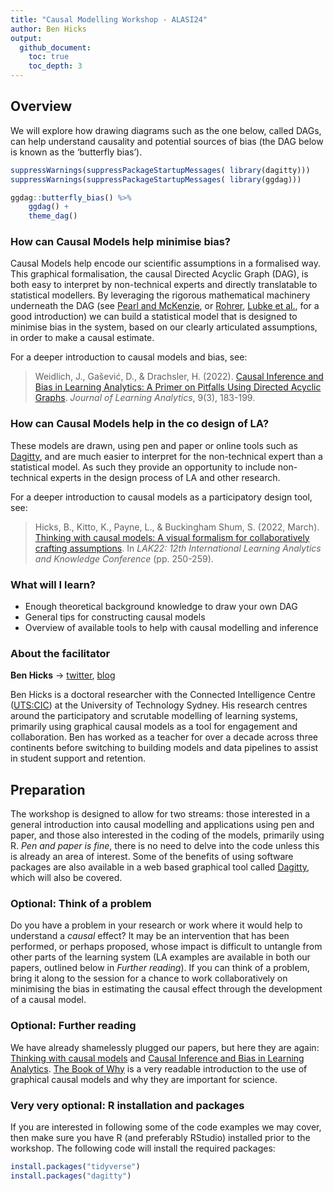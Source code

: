 ```yaml
---
title: "Causal Modelling Workshop - ALASI24"
author: Ben Hicks
output:
  github_document:
    toc: true
    toc_depth: 3
---
```


## Overview

We will explore how drawing diagrams such as the one below, called DAGs, can help understand causality and potential sources of bias (the DAG below is known as the 'butterfly bias').

``` r
suppressWarnings(suppressPackageStartupMessages( library(dagitty)))
suppressWarnings(suppressPackageStartupMessages( library(ggdag)))

ggdag::butterfly_bias() %>% 
    ggdag() +
    theme_dag()
```

### How can Causal Models help minimise bias?

Causal Models help encode our scientific assumptions in a formalised way. This graphical formalisation, the causal Directed Acyclic Graph (DAG), is both easy to interpret by non-technical experts and directly translatable to statistical modellers. By leveraging the rigorous mathematical machinery underneath the DAG (see [Pearl and McKenzie](https://www.goodreads.com/en/book/show/36204378), or [Rohrer](https://journals.sagepub.com/doi/pdf/10.1177/2515245917745629), [Lubke et al.](https://www.tandfonline.com/doi/full/10.1080/10691898.2020.1752859), for a good introduction) we can build a statistical model that is designed to minimise bias in the system, based on our clearly articulated assumptions, in order to make a causal estimate. 

For a deeper introduction to causal models and bias, see: 

> Weidlich, J., Gašević, D., & Drachsler, H. (2022). [Causal Inference and Bias in Learning Analytics: A Primer on Pitfalls Using Directed Acyclic Graphs](https://learning-analytics.info/index.php/JLA/article/view/7577). *Journal of Learning Analytics*, 9(3), 183-199.


### How can Causal Models help in the co design of LA?

These models are drawn, using pen and paper or online tools such as [Dagitty](http://www.dagitty.net/), and are much easier to interpret for the non-technical expert than a statistical model. As such they provide an opportunity to include non-technical experts in the design process of LA and other research.

For a deeper introduction to causal models as a participatory design tool, see: 

> Hicks, B., Kitto, K., Payne, L., & Buckingham Shum, S. (2022, March). [Thinking with causal models: A visual formalism for collaboratively crafting assumptions](https://dl.acm.org/doi/abs/10.1145/3506860.3506899). In *LAK22: 12th International Learning Analytics and Knowledge Conference* (pp. 250-259).

### What will I learn?

* Enough theoretical background knowledge to draw your own DAG
* General tips for constructing causal models
* Overview of available tools to help with causal modelling and inference

### About the facilitator

**Ben Hicks** &rarr; [twitter](https://twitter.com/benimbenix), [blog](https://koanmathematics.wordpress.com/)

Ben Hicks is a doctoral researcher with the Connected Intelligence Centre ([UTS:CIC](https://cic.uts.edu.au/)) at the University of Technology Sydney. His research centres around the participatory and scrutable modelling of learning systems, primarily using graphical causal models as a tool for engagement and collaboration. Ben has worked as a teacher for over a decade across three continents before switching to building models and data pipelines to assist in student support and retention. 

## Preparation

The workshop is designed to allow for two streams: those interested in a general introduction into causal modelling and applications using pen and paper, and those also interested in the coding of the models, primarily using R. *Pen and paper is fine*, there is no need to delve into the code unless this is already an area of interest. Some of the benefits of using software packages are also available in a web based graphical tool called [Dagitty](http://www.dagitty.net/), which will also be covered. 

### Optional: Think of a problem 

Do you have a problem in your research or work where it would help to understand a *causal* effect? It may be an intervention that has been performed, or perhaps proposed, whose impact is difficult to untangle from other parts of the learning system (LA examples are available in both our papers, outlined below in *Further reading*). If you can think of a problem, bring it along to the session for a chance to work collaboratively on minimising the bias in estimating the causal effect through the development of a causal model. 

### Optional: Further reading

We have already shamelessly plugged our papers, but here they are again: [Thinking with causal models](https://dl.acm.org/doi/abs/10.1145/3506860.3506899) and [Causal Inference and Bias in Learning Analytics](https://learning-analytics.info/index.php/JLA/article/view/7577). [The Book of Why](https://www.goodreads.com/en/book/show/36204378) is a very readable introduction to the use of graphical causal models and why they are important for science. 

### Very very optional: R installation and packages

If you are interested in following some of the code examples we may cover, then make sure you have R (and preferably RStudio) installed prior to the workshop. The following code will install the required packages:

``` r
install.packages("tidyverse")
install.packages("dagitty")
```



